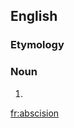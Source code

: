 ==English==

===Etymology===
{{borrowing|la|abscision|lang=la}}

===Noun===
{{en-noun}}

# {{alternative spelling of|abscission}}

[[fr:abscision]]